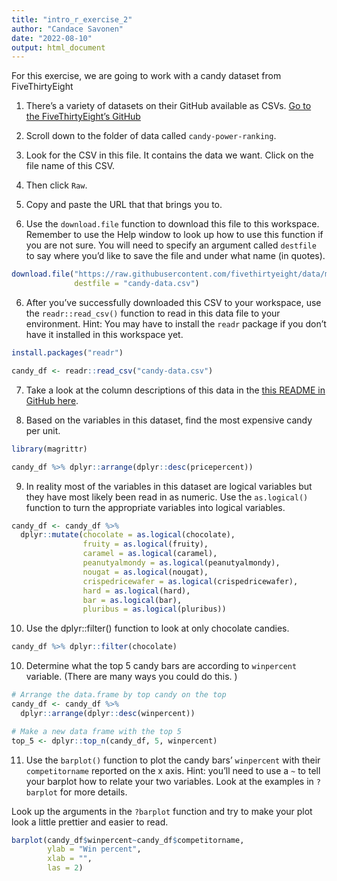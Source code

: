 ```yaml
---
title: "intro_r_exercise_2"
author: "Candace Savonen"
date: "2022-08-10"
output: html_document
---
```


For this exercise, we are going to work with a candy dataset from FiveThirtyEight 

1. There's a variety of datasets on their GitHub available as CSVs.
[Go to the FiveThirtyEight's GitHub](https://github.com/fivethirtyeight/data)

2. Scroll down to the folder of data called `candy-power-ranking`. 

3. Look for the CSV in this file. It contains the data we want. Click on the file name of this CSV.

4. Then click `Raw`.

5. Copy and paste the URL that that brings you to.

6. Use the `download.file` function to download this file to this workspace. Remember to use the Help window to look up how to use this function if you are not sure. You will need to specify an argument called `destfile` to say where you'd like to save the file and under what name (in quotes). 

```r
download.file("https://raw.githubusercontent.com/fivethirtyeight/data/master/candy-power-ranking/candy-data.csv",
              destfile = "candy-data.csv")
```

6. After you've successfully downloaded this CSV to your workspace, use the `readr::read_csv()` function to read in this data file to your environment. 
Hint: You may have to install the `readr` package if you don't have it installed in this workspace yet. 

```r
install.packages("readr")
```

```r
candy_df <- readr::read_csv("candy-data.csv")
```
7. Take a look at the column descriptions of this data in the [this README in GitHub here](https://github.com/fivethirtyeight/data/tree/master/candy-power-ranking). 

8. Based on the variables in this dataset, find the most expensive candy per unit. 

```r
library(magrittr)

candy_df %>% dplyr::arrange(dplyr::desc(pricepercent))
```

9. In reality most of the variables in this dataset are logical variables but they have most likely been read in as numeric. Use the `as.logical()` function to turn the appropriate variables into logical variables.

```r
candy_df <- candy_df %>% 
  dplyr::mutate(chocolate = as.logical(chocolate), 
                fruity = as.logical(fruity), 
                caramel = as.logical(caramel), 
                peanutyalmondy = as.logical(peanutyalmondy), 
                nougat = as.logical(nougat), 
                crispedricewafer = as.logical(crispedricewafer), 
                hard = as.logical(hard), 
                bar = as.logical(bar), 
                pluribus = as.logical(pluribus))
```


10. Use the dplyr::filter() function to look at only chocolate candies. 

```r
candy_df %>% dplyr::filter(chocolate)
```

10. Determine what the top 5 candy bars are according to `winpercent` variable. (There are many ways you could do this. )

```r
# Arrange the data.frame by top candy on the top
candy_df <- candy_df %>% 
  dplyr::arrange(dplyr::desc(winpercent))
```

```r
# Make a new data frame with the top 5
top_5 <- dplyr::top_n(candy_df, 5, winpercent)
```

11. Use the `barplot()` function to plot the candy bars' `winpercent` with their `competitorname` reported on the x axis. Hint: you'll need to use a `~` to tell your barplot how to relate your two variables. Look at the examples in `?barplot` for more details. 

Look up the arguments in the `?barplot` function and try to make your plot look a little prettier and easier to read. 

```r
barplot(candy_df$winpercent~candy_df$competitorname, 
        ylab = "Win percent", 
        xlab = "", 
        las = 2)
```

